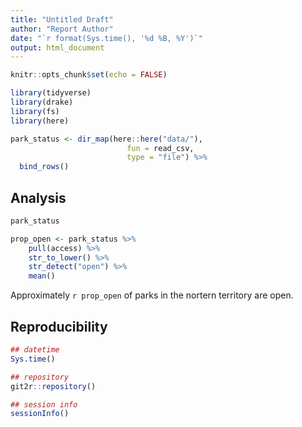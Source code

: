 ```yaml
---
title: "Untitled Draft"
author: "Report Author"
date: "`r format(Sys.time(), '%d %B, %Y')`"
output: html_document
---
```


```r
knitr::opts_chunk$set(echo = FALSE)
```

```r
library(tidyverse)
library(drake)
library(fs)
library(here)
```

```r
park_status <- dir_map(here::here("data/"), 
                          fun = read_csv,
                          type = "file") %>% 
  bind_rows()
```


## Analysis

```r
park_status
```

```r
prop_open <- park_status %>%
    pull(access) %>%
    str_to_lower() %>%
    str_detect("open") %>%
    mean()
```

Approximately `r prop_open` of parks in the nortern territory are open.

## Reproducibility

```r
## datetime
Sys.time() 

## repository
git2r::repository()

## session info
sessionInfo()
```
